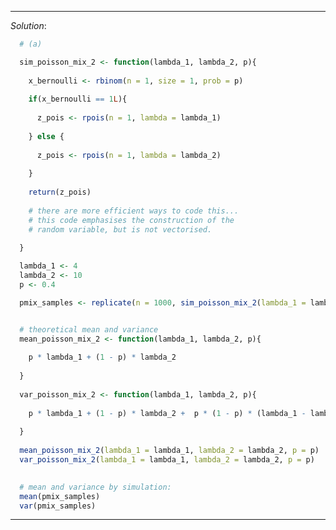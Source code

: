 
***
*Solution*: 

```r
  
  # (a)

  sim_poisson_mix_2 <- function(lambda_1, lambda_2, p){
    
    x_bernoulli <- rbinom(n = 1, size = 1, prob = p)
    
    if(x_bernoulli == 1L){
      
      z_pois <- rpois(n = 1, lambda = lambda_1)
    
    } else {
      
      z_pois <- rpois(n = 1, lambda = lambda_2)
      
    }
    
    return(z_pois)
    
    # there are more efficient ways to code this...
    # this code emphasises the construction of the
    # random variable, but is not vectorised.
    
  }

  lambda_1 <- 4
  lambda_2 <- 10
  p <- 0.4

  pmix_samples <- replicate(n = 1000, sim_poisson_mix_2(lambda_1 = lambda_1, lambda_2 = lambda_2, p = p))


  # theoretical mean and variance
  mean_poisson_mix_2 <- function(lambda_1, lambda_2, p){
    
    p * lambda_1 + (1 - p) * lambda_2
    
  }
  
  var_poisson_mix_2 <- function(lambda_1, lambda_2, p){
    
    p * lambda_1 + (1 - p) * lambda_2 +  p * (1 - p) * (lambda_1 - lambda_2)^2
    
  }
  
  mean_poisson_mix_2(lambda_1 = lambda_1, lambda_2 = lambda_2, p = p)
  var_poisson_mix_2(lambda_1 = lambda_1, lambda_2 = lambda_2, p = p)

  
  # mean and variance by simulation:
  mean(pmix_samples)
  var(pmix_samples)

```

***